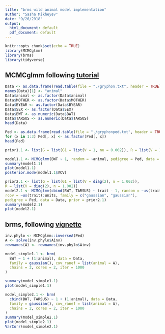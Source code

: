 ```yaml
---
title: "brms wild animal model implementation"
author: "Sasha Mikheyev"
date: "9/26/2018"
output:
  html_document: default
  pdf_document: default
---
```


```r
knitr::opts_chunk$set(echo = TRUE)
library(MCMCglmm)
library(brms)
library(tidyverse)
```

## MCMCglmm following [tutorial](http://www.wildanimalmodels.org/tiki-index.php?page=The+ecologists+guide+to+the+animal+model&highlight=tutorials#ASReml_R)

```r
Data <- as.data.frame(read.table(file = "./gryphon.txt", header = TRUE))
names(Data)[1] <- "animal"
Data$animal <- as.factor(Data$animal)
Data$MOTHER <- as.factor(Data$MOTHER)
Data$BYEAR <- as.factor(Data$BYEAR)
Data$SEX <- as.factor(Data$SEX)
Data$BWT <- as.numeric(Data$BWT)
Data$TARSUS <- as.numeric(Data$TARSUS)
head(Data)

Ped <- as.data.frame(read.table(file = "./gryphonped.txt", header = TRUE))
for (x in 1:3) Ped[, x] <- as.factor(Ped[, x])
head(Ped)

prior1.1 <- list(G = list(G1 = list(V = 1, nu = 0.002)), R = list(V = 1, nu = 0.002))

model1.1 <- MCMCglmm(BWT ~ 1, random = ~animal, pedigree = Ped, data = Data, prior = prior1.1)
summary(model1.1)
plot(model1.1)
posterior.mode(model1.1$VCV)

prior2.1 <- list(G = list(G1 = list(V = diag(2), n = 1.002)),
R = list(V = diag(2), n = 1.002))
model2.1 <- MCMCglmm(cbind(BWT, TARSUS) ~ trait - 1, random = ~us(trait):animal,
rcov = ~us(trait):units, family = c("gaussian", "gaussian"),
pedigree = Ped, data = Data, prior = prior2.1)
summary(model2.1)
plot(model2.1)
```

## brms, following [vignette](https://cran.r-project.org/web/packages/brms/vignettes/brms_phylogenetics.html)

```r
inv.phylo <- MCMCglmm::inverseA(Ped)
A <- solve(inv.phylo$Ainv)
rownames(A) <- rownames(inv.phylo$Ainv)

model_simple1.1 <- brm(
  BWT ~ 1 + (1|animal), data = Data, 
  family = gaussian(), cov_ranef = list(animal = A),
  chains = 2, cores = 2, iter = 1000
)

summary(model_simple1.1)
plot(model_simple1.1)

```

```r
model_simple2.1 <- brm(
  cbind(BWT, TARSUS) ~ 1 + (1|animal), data = Data, 
  family = gaussian(), cov_ranef = list(animal = A),
  chains = 2, cores = 2, iter = 1000
)
summary(model_simple2.1)
plot(model_simple2.1)
VarCorr(model_simple2.1)
```
